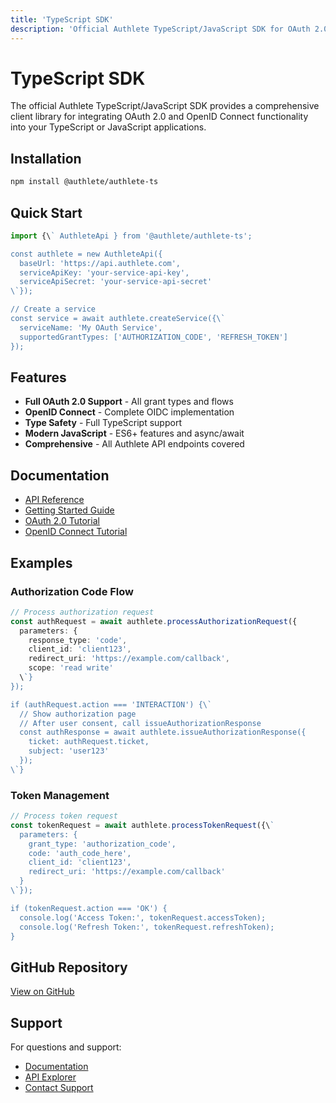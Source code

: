 ```yaml
---
title: 'TypeScript SDK'
description: 'Official Authlete TypeScript/JavaScript SDK for OAuth 2.0 and OpenID Connect'"
---
```


# TypeScript SDK

The official Authlete TypeScript/JavaScript SDK provides a comprehensive client library for integrating OAuth 2.0 and OpenID Connect functionality into your TypeScript or JavaScript applications.

## Installation

```bash
npm install @authlete/authlete-ts
```

## Quick Start

```typescript
import {\` AuthleteApi } from '@authlete/authlete-ts';

const authlete = new AuthleteApi({
  baseUrl: 'https://api.authlete.com',
  serviceApiKey: 'your-service-api-key',
  serviceApiSecret: 'your-service-api-secret'
\`});

// Create a service
const service = await authlete.createService({\`
  serviceName: 'My OAuth Service',
  supportedGrantTypes: ['AUTHORIZATION_CODE', 'REFRESH_TOKEN']
});
```

## Features

- **Full OAuth 2.0 Support** - All grant types and flows
- **OpenID Connect** - Complete OIDC implementation
- **Type Safety** - Full TypeScript support
- **Modern JavaScript** - ES6+ features and async/await
- **Comprehensive** - All Authlete API endpoints covered

## Documentation

- [API Reference](/api-reference)
- [Getting Started Guide](/getting-started)
- [OAuth 2.0 Tutorial](/tutorials/oauth-tutorial)
- [OpenID Connect Tutorial](/tutorials/oidc-tutorial)

## Examples

### Authorization Code Flow

```typescript
// Process authorization request
const authRequest = await authlete.processAuthorizationRequest({
  parameters: {
    response_type: 'code',
    client_id: 'client123',
    redirect_uri: 'https://example.com/callback',
    scope: 'read write'
  \`}
});

if (authRequest.action === 'INTERACTION') {\`
  // Show authorization page
  // After user consent, call issueAuthorizationResponse
  const authResponse = await authlete.issueAuthorizationResponse({
    ticket: authRequest.ticket,
    subject: 'user123'
  });
\`}
```

### Token Management

```typescript
// Process token request
const tokenRequest = await authlete.processTokenRequest({\`
  parameters: {
    grant_type: 'authorization_code',
    code: 'auth_code_here',
    client_id: 'client123',
    redirect_uri: 'https://example.com/callback'
  }
\`});

if (tokenRequest.action === 'OK') {
  console.log('Access Token:', tokenRequest.accessToken);
  console.log('Refresh Token:', tokenRequest.refreshToken);
}
```

## GitHub Repository

[View on GitHub](https://github.com/authlete/authlete-ts)

## Support

For questions and support:
- [Documentation](/reference/knowledge-base)
- [API Explorer](/tools/api-explorer)
- [Contact Support](https://www.authlete.com/contact/)
